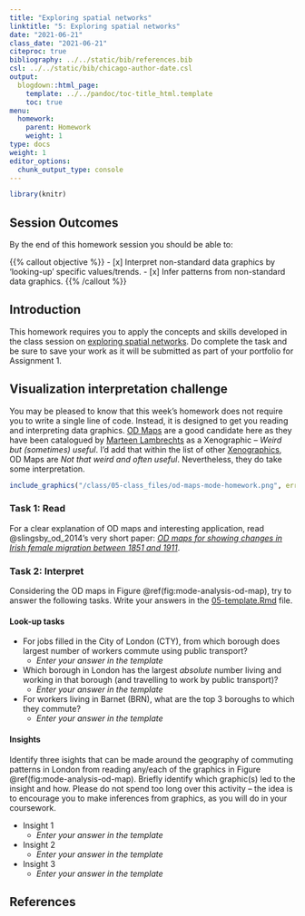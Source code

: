 ```yaml
---
title: "Exploring spatial networks"
linktitle: "5: Exploring spatial networks"
date: "2021-06-21"
class_date: "2021-06-21"
citeproc: true
bibliography: ../../static/bib/references.bib
csl: ../../static/bib/chicago-author-date.csl
output:
  blogdown::html_page:
    template: ../../pandoc/toc-title_html.template
    toc: true
menu:
  homework:
    parent: Homework
    weight: 1
type: docs
weight: 1
editor_options:
  chunk_output_type: console
---
```


```r
library(knitr)
```

## Session Outcomes

By the end of this homework session you should be able to:

{{% callout objective %}}
- [x] Interpret non-standard data graphics by 'looking-up' specific values/trends.
- [x] Infer patterns from non-standard data graphics.
{{% /callout %}}

## Introduction

This homework requires you to apply the concepts and skills developed in the class session on [exploring spatial networks](/class/05-class/). Do complete the task and be sure to save your work as it will be submitted as part of your portfolio for Assignment 1.

## Visualization interpretation challenge

You may be pleased to know that this week's homework does not require you to write a single line of code. Instead, it is designed to get you reading and interpreting data graphics. [OD Maps](https://xeno.graphics/od-map/) are a good candidate here as they have been catalogued by [Marteen Lambrechts](https://www.maartenlambrechts.com) as a Xenographic -- *Weird but (sometimes) useful*. I'd add that within the list of other [Xenographics](https://xeno.graphics), OD Maps are *Not that weird and often useful*. Nevertheless, they do take some interpretation.


```r
include_graphics("/class/05-class_files/od-maps-mode-homework.png", error = FALSE)
```
###  Task 1: Read

For a clear explanation of OD maps and interesting application, read @slingsby_od_2014's very short paper: [*OD maps for showing changes in Irish female migration between 1851 and 1911*](https://openaccess.city.ac.uk/id/eprint/8483/).

### Task 2: Interpret

Considering the OD maps in Figure \@ref(fig:mode-analysis-od-map), try to answer the following tasks. Write your answers in the  [<i class="fab fa-r-project"></i> 05-template.Rmd](/homework/04-homework_files/05-template.Rmd) file.

#### Look-up tasks

* For jobs filled in the City of London (CTY), from which borough does largest number of workers commute using public transport?
  + *Enter your answer in the template*
* Which borough in London has the largest *absolute* number living and working in that borough (and travelling to work by public transport)?
  + *Enter your answer in the template*
* For workers living in Barnet (BRN), what are the top 3 boroughs to which they commute?
  + *Enter your answer in the template*


#### Insights

Identify three isights that can be made around the geography of commuting patterns in London from reading any/each of the graphics in Figure \@ref(fig:mode-analysis-od-map). Briefly identify which graphic(s) led to the insight and how. Please do not spend too long over this activity -- the idea is to encourage you to make inferences from graphics, as you will do in your coursework.

* Insight 1
  + *Enter your answer in the template*
* Insight 2
  + *Enter your answer in the template*
* Insight 3
  + *Enter your answer in the template*

## References
